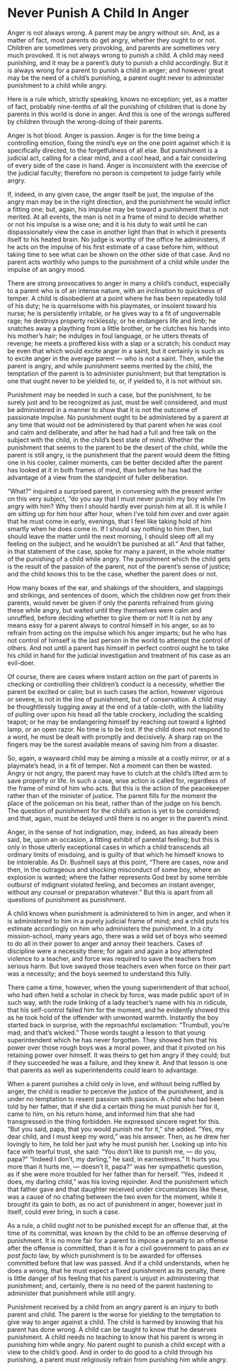 # Never Punish A Child In Anger

Anger is not always wrong. A parent may be angry without sin. And, as a matter of fact, most parents do get angry, whether they ought to or not. Children are sometimes very provoking, and parents are sometimes very much provoked. It is not always wrong to punish a child. A child may need punishing, and it may be a parent's duty to punish a child accordingly. But it is always wrong for a parent to punish a child in anger; and however great may be the need of a child's punishing, a parent ought never to administer punishment to a child while angry.

Here is a rule which, strictly speaking, knows no exception; yet, as a matter of fact, probably nine-tenths of all the punishing of children that is done by parents in this world is done in anger. And this is one of the wrongs suffered by children through the wrong-doing of their parents.

Anger is hot blood. Anger is passion. Anger is for the time being a controlling emotion, fixing the mind's eye on the one point against which it is specifically directed, to the forgetfulness of all else. But punishment is a judicial act, calling for a clear mind, and a cool head, and a fair considering of every side of the case in hand. Anger is inconsistent with the exercise of the judicial faculty; therefore no person is competent to judge fairly while angry.

If, indeed, in any given case, the anger itself be just, the impulse of the angry man may be in the right direction, and the punishment he would inflict a fitting one; but, again, his impulse may be toward a punishment that is not merited. At all events, the man is not in a frame of mind to decide whether or not his impulse is a wise one; and it is his duty to wait until he can dispassionately view the case in another light than that in which it presents itself to his heated brain. No judge is worthy of the office he administers, if he acts on the impulse of his first estimate of a case before him, without taking time to see what can be shown on the other side of that case. And no parent acts worthily who jumps to the punishment of a child while under the impulse of an angry mood.

There are strong provocatives to anger in many a child's conduct, especially to a parent who is of an intense nature, with an inclination to quickness of temper. A child is disobedient at a point where he has been repeatedly told of his duty; he is quarrelsome with his playmates, or insolent toward his nurse; he is persistently irritable, or he gives way to a fit of ungovernable rage; he destroys property recklessly, or he endangers life and limb; he snatches away a plaything from a little brother, or he clutches his hands into his mother's hair; he indulges in foul language, or he utters threats of revenge; he meets a proffered kiss with a slap or a scratch; his conduct may be even that which would excite anger in a saint, but it certainly is such as to excite anger in the average parent — who is not a saint. Then, while the parent is angry, and while punishment seems merited by the child, the temptation of the parent is to administer punishment; but that temptation is one that ought never to be yielded to, or, if yielded to, it is not without sin.

Punishment may be needed in such a case, but the punishment, to be surely just and to be recognized as just, must be well considered, and must be administered in a manner to show that it is not the outcome of passionate impulse. No punishment ought to be administered by a parent at any time that would not be administered by that parent when he was cool and calm and deliberate, and after he had had a full and free talk on the subject with the child, in the child's best state of mind. Whether the punishment that seems to the parent to be the desert of the child, while the parent is still angry, is the punishment that the parent would deem the fitting one in his cooler, calmer moments, can be better decided after the parent has looked at it in both frames of mind, than before he has had the advantage of a view from the standpoint of fuller deliberation.

"What?" inquired a surprised parent, in conversing with the present writer on this very subject, "do you say that I must never punish my boy while I'm angry with him? Why then I should hardly ever punish him at all. It is while I am sitting up for him hour after hour, when I've told him over and over again that he must come in early, evenings, that I feel like taking hold of him smartly when he does come in. If I should say nothing to him then, but should leave the matter until the next morning, I should sleep off all my feeling on the subject, and he wouldn't be punished at all." And that father, in that statement of the case, spoke for many a parent, in the whole matter of the punishing of a child while angry. The punishment which the child gets is the result of the passion of the parent, not of the parent's sense of justice; and the child knows this to be the case, whether the parent does or not.

How many boxes of the ear, and shakings of the shoulders, and slappings and strikings, and sentences of doom, which the children now get from their parents, would never be given if only the parents refrained from giving these while angry, but waited until they themselves were calm and unruffled, before deciding whether to give them or not! It is not by any means easy for a parent always to control himself in his anger, so as to refrain from acting on the impulse which his anger imparts; but he who has not control of himself is the last person in the world to attempt the control of others. And not until a parent has himself in perfect control ought he to take his child in hand for the judicial investigation and treatment of his case as an evil-doer.

Of course, there are cases where instant action on the part of parents in checking or controlling their children's conduct is a necessity, whether the parent be excited or calm; but in such cases the action, however vigorous or severe, is not in the line of punishment, but of conservation. A child may be thoughtlessly tugging away at the end of a table-cloth, with the liability of pulling over upon his head all the table crockery, including the scalding teapot; or he may be endangering himself by reaching out toward a lighted lamp, or an open razor. No time is to be lost. If the child does not respond to a word, he must be dealt with promptly and decisively. A sharp rap on the fingers may be the surest available means of saving him from a disaster.

So, again, a wayward child may be aiming a missile at a costly mirror, or at a playmate's head, in a fit of temper. Not a moment can then be wasted. Angry or not angry, the parent may have to clutch at the child's lifted arm to save property or life. In such a case, wise action is called for, regardless of the frame of mind of him who acts. But this is the action of the peacekeeper rather than of the minister of justice. The parent fills for the moment the place of the policeman on his beat, rather than of the judge on his bench. The question of punishment for the child's action is yet to be considered; and that, again, must be delayed until there is no anger in the parent's mind.

Anger, in the sense of hot indignation, may, indeed, as has already been said, be, upon an occasion, a fitting exhibit of parental feeling; but this is only in those utterly exceptional cases in which a child transcends all ordinary limits of misdoing, and is guilty of that which he himself knows to be intolerable. As Dr. Bushnell says at this point, "There are cases, now and then, in the outrageous and shocking misconduct of some boy, where an explosion is wanted; where the father represents God best by some terrible outburst of indignant violated feeling, and becomes an instant avenger, without any counsel or preparation whatever." But this is apart from all questions of punishment as punishment.

A child knows when punishment is administered to him in anger, and when it is administered to him in a purely judicial frame of mind; and a child puts his estimate accordingly on him who administers the punishment. In a city mission-school, many years ago, there was a wild set of boys who seemed to do all in their power to anger and annoy their teachers. Cases of discipline were a necessity there; for again and again a boy attempted violence to a teacher, and force was required to save the teachers from serious harm. But love swayed those teachers even when force on their part was a necessity; and the boys seemed to understand this fully.

There came a time, however, when the young superintendent of that school, who had often held a scholar in check by force, was made public sport of in such way, with the rude linking of a lady teacher's name with his in ridicule, that his self-control failed him for the moment, and he evidently showed this as he took hold of the offender with unwonted warmth. Instantly the boy started back in surprise, with the reproachful exclamation: "Trumbull, you're mad; and that's wicked." Those words taught a lesson to that young superintendent which he has never forgotten. They showed him that his power over those rough boys was a moral power, and that it pivoted on his retaining power over himself. It was theirs to get him angry if they could; but if they succeeded he was a failure, and they knew it. And that lesson is one that parents as well as superintendents could learn to advantage.

When a parent punishes a child only in love, and without being ruffled by anger, the child is readier to perceive the justice of the punishment, and is under no temptation to resent passion with passion. A child who had been told by her father, that if she did a certain thing he must punish her for it, came to him, on his return home, and informed him that she had transgressed in the thing forbidden. He expressed sincere regret for this. "But you said, papa, that you would punish me for it," she added. "Yes, my dear child, and I must keep my word," was his answer. Then, as he drew her lovingly to him, he told her just why he must punish her. Looking up into his face with tearful trust, she said: "You don't like to punish me, — do you, papa?" "Indeed I don't, my darling," he said, in earnestness." It hurts you more than it hurts me, — doesn't it, papa?" was her sympathetic question, as if she were more troubled for her father than for herself. "Yes, indeed it does, my darling child," was his loving rejoinder. And the punishment which that father gave and that daughter received under circumstances like these, was a cause of no chafing between the two even for the moment, while it brought its gain to both, as no act of punishment in anger, however just in itself, could ever bring, in such a case.

As a rule, a child ought not to be punished except for an offense that, at the time of its committal, was known by the child to be an offense deserving of punishment. It is no more fair for a parent to impose a penalty to an offense after the offense is committed, than it is for a civil government to pass an *ex post facto* law, by which punishment is to be awarded for offenses committed before that law was passed. And if a child understands, when he does a wrong, that he must expect a fixed punishment as its penalty, there is little danger of his feeling that his parent is unjust in administering that punishment; and, certainly, there is no need of the parent hastening to administer that punishment while still angry.

Punishment received by a child from an angry parent is an injury to both parent and child. The parent is the worse for yielding to the temptation to give way to anger against a child. The child is harmed by knowing that his parent has done wrong. A child can be taught to know that he deserves punishment. A child needs no teaching to know that his parent is wrong in punishing him while angry. No parent ought to punish a child except with a view to the child's good. And in order to do good to a child through his punishing, a parent must religiously refrain from punishing him while angry.